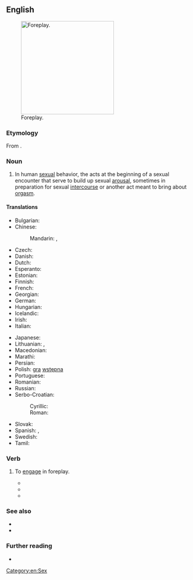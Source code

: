 ==English==
[[File:Nipping the Nape.png|thumb|250px|upright|Foreplay.]]

===Etymology===
From {{prefix|fore|play|lang=en}}.

===Noun===
{{en-noun|-}}

# In human [[sexual]] behavior, the acts at the beginning of a sexual encounter that serve to build up sexual [[arousal]], sometimes in preparation for sexual [[intercourse]] or another act meant to bring about [[orgasm]].

====Translations====
{{trans-top|foreplay}}
* Bulgarian: {{t|bg|любовна игра|f|sc=Cyrl}}
* Chinese:
*: Mandarin: {{t+|cmn|前戲|sc=Hani}}, {{t+|cmn|前戏|tr=qiánxì|sc=Hani}}
* Czech: {{t|cs|předehra|f}}
* Danish: {{t|da|forspil}}
* Dutch: {{t+|nl|voorspel|n}}
* Esperanto: {{t|eo|antaŭludo}}
* Estonian: {{t|et|eelmäng}}
* Finnish: {{t+|fi|esileikki}}
* French: {{t+|fr|préliminaires|m-p}}
* Georgian: {{t|ka|პრელუდია}}
* German: {{t+|de|Vorspiel|n}}
* Hungarian: {{t+|hu|előjáték}}
* Icelandic: {{t+|is|forleikur|m}}
* Irish: {{t|ga|réamhshúgradh|m}}
* Italian: {{t+|it|preliminari}}
{{trans-mid}}
* Japanese: {{t|ja|前戯|tr=ぜんぎ, zengi}}
* Lithuanian: {{t|lt|meilės žaismas|m}}, {{t|lt|erotinės glamonės|f-p}}
* Macedonian: {{t|mk|предигра|f|tr=prédigra|sc=Cyrl}}
* Marathi: {{t|mr|प्रणय|sc=Deva}}
* Persian: {{t+|fa|عشق‌بازی|tr=eshqbazi}}
* Polish: [[gra]] [[wstępna]] {{g|f}}
* Portuguese: {{t|pt|preliminares|f-p}}
* Romanian: {{t+|ro|preludiu|n}}
* Russian: {{t+|ru|прелю́дия|f}}
* Serbo-Croatian:
*: Cyrillic: {{t|sh|пре̏дигра|f|sc=Cyrl}}
*: Roman: {{t+|sh|prȅdigra|f}}
* Slovak: {{t|sk|predohra|f}}
* Spanish: {{t|es|juego previo|m}}, {{t+|es|preliminares|m}}
* Swedish: {{t+|sv|förspel}}
* Tamil: {{t|ta|பாலுணர்வூட்டல்}}
{{trans-bottom}}

===Verb===
{{en-verb}}

# {{lb|en|intranstive}} To [[engage]] in foreplay.
#* {{quote-text|year=2002|author=M. D. Bifford Debs|title=The Writer - Page 102|passage=I decided, while we were '''foreplaying''', that I must get a supply, just in case.}}
#* {{quote-text|year=2005|author=Charles E. Schwarz|title=The Lonely Detective Gets Nasty and Other Murder Mysteries - Page 65|passage=We grabbed each other, roughly kissing and tossing covers and pillows about in our frantic lovemaking. We '''foreplayed''' and '''foreplayed''', teased and teased again.}}
#* {{quote-text|year=2011|author=Katie MacAlister|title=It's All Greek to Me|passage=While they were making love? It was true they weren't actually engaged in intercourse, but this certainly counted as foreplay. Iakovos stared down at her in complete disbelief. He'd never, ever had a woman fall asleep while he was '''foreplaying'''.}}

===See also===
* {{l|en|afterplay}}
* {{l|en|foresex}}

===Further reading===
* {{projectlink|wikipedia}}

[[Category:en:Sex]]